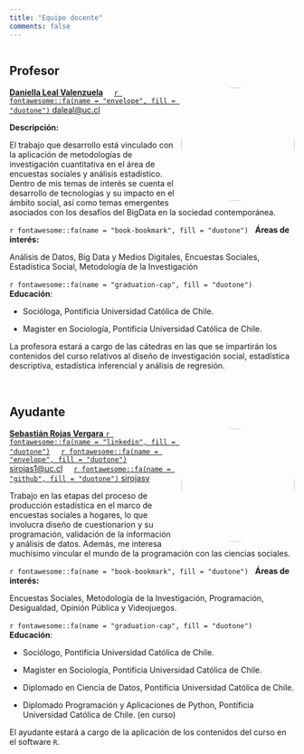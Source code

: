 ```yaml
---
title: "Equipo docente"
comments: false
---
```


```r
```

## Profesor

![](images/team/dani.jpg){style="float:right;padding: 0 0 0 10px;border-radius:50%; "fig-alt="Headshot of Daniella Leal" width="200"}

[**Daniella Leal Valenzuela**](https://sociologia.uc.cl/profesor/daniella-leal/) &nbsp;&nbsp;&nbsp;  [`r fontawesome::fa(name = "envelope", fill = "duotone")` daleal@uc.cl](daleal@uc.cl)

**Descripción:**

El trabajo que desarrollo está vinculado con la aplicación de metodologías de investigación cuantitativa en el área de encuestas sociales y análisis estadístico. Dentro de mis temas de interés se cuenta el desarrollo de tecnologías y su impacto en el ámbito social, así como temas emergentes asociados con los desafíos del BigData en la sociedad contemporánea.

 `r fontawesome::fa(name = "book-bookmark", fill = "duotone")` &nbsp; **Áreas de interés:**
 
 Análisis de Datos, Big Data y Medios Digitales, Encuestas Sociales, Estadística Social, Metodología de la Investigación
 
`r fontawesome::fa(name = "graduation-cap", fill = "duotone")` &nbsp; **Educación**:

-   Socióloga, Pontificia Universidad Católica de Chile.

-   Magister en Sociología, Pontificia Universidad Católica de Chile.


La profesora estará a cargo de las cátedras en las que se impartirán los contenidos del curso relativos al diseño de investigación social, estadística descriptiva, estadística inferencial y análisis de regresión.


<br>

## Ayudante

![](images/team/seba.jpg){style="float:right;padding: 0 0 0 10px;border-radius:50%; " fig-alt="Headshot of Sebastián Rojas" width="200"}

[**Sebastián Rojas Vergara** `r fontawesome::fa(name = "linkedin", fill = "duotone")`](https://www.linkedin.com/in/sirojasv/) &nbsp;&nbsp;&nbsp;   [`r fontawesome::fa(name = "envelope", fill = "duotone")` sirojas1\@uc.cl](sirojas1@uc.cl) &nbsp;&nbsp;&nbsp; [`r fontawesome::fa(name = "github", fill = "duotone")` sirojasv](https://github.com/sirojasv)

Trabajo en las etapas del proceso de producción estadística en el marco de encuestas sociales a hogares, lo que involucra diseño de cuestionarion y su programación, validación de la información y análisis de datos. Además, me interesa muchísimo vincular el mundo de la programación con las ciencias sociales.

 `r fontawesome::fa(name = "book-bookmark", fill = "duotone")` &nbsp; **Áreas de interés:**
 
 Encuestas Sociales, Metodología de la Investigación, Programación, Desigualdad, Opinión Pública y Videojuegos.

`r fontawesome::fa(name = "graduation-cap", fill = "duotone")` &nbsp; **Educación**:

-   Sociólogo, Pontificia Universidad Católica de Chile.

-   Magister en Sociología, Pontificia Universidad Católica de Chile.

-   Diplomado en Ciencia de Datos, Pontificia Universidad Católica de Chile.

-   Diplomado Programación y Aplicaciones de Python, Pontificia Universidad Católica de Chile. (en curso)

El ayudante estará a cargo de la aplicación de los contenidos del curso en el software `R`.

<br>
